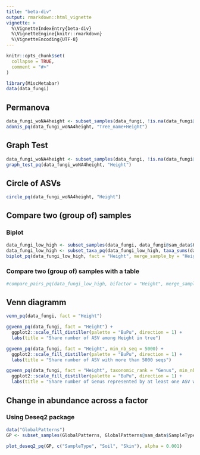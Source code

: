 ```yaml
---
title: "beta-div"
output: rmarkdown::html_vignette
vignette: >
  %\VignetteIndexEntry{beta-div}
  %\VignetteEngine{knitr::rmarkdown}
  %\VignetteEncoding{UTF-8}
---
```


```r
knitr::opts_chunk$set(
  collapse = TRUE,
  comment = "#>"
)
```

```r
library(MiscMetabar)
data(data_fungi)
```

## Permanova

```r
data_fungi_woNA4height <- subset_samples(data_fungi, !is.na(data_fungi@sam_data$Height))
adonis_pq(data_fungi_woNA4height, "Tree_name+Height")
```


## Graph Test

```r
data_fungi_woNA4height <- subset_samples(data_fungi, !is.na(data_fungi@sam_data$Height))
graph_test_pq(data_fungi_woNA4height, "Height")
```

## Circle of ASVs

```r
circle_pq(data_fungi_woNA4height, "Height")
```

## Compare two (group of) samples

### Biplot


```r
data_fungi_low_high <- subset_samples(data_fungi, data_fungi@sam_data$Height %in% c("Low", "High"))
data_fungi_low_high <- subset_taxa_pq(data_fungi_low_high, taxa_sums(data_fungi_low_high)>5000)
biplot_pq(data_fungi_low_high, fact = "Height", merge_sample_by = "Height")
```

### Compare two (group of) samples with a table

```r
#compare_pairs_pq(data_fungi_low_high, bifactor = "Height", merge_sample_by = "Height")
```

## Venn diagramm

```r
venn_pq(data_fungi, fact = "Height")
```

```r
ggvenn_pq(data_fungi, fact = "Height") +
  ggplot2::scale_fill_distiller(palette = "BuPu", direction = 1) + 
  labs(title = "Share number of ASV among Height in tree")
```

```r
ggvenn_pq(data_fungi, fact = "Height", min_nb_seq = 5000) +
  ggplot2::scale_fill_distiller(palette = "BuPu", direction = 1) +
  labs(title = "Share number of ASV with more than 5000 seqs")
```

```r
ggvenn_pq(data_fungi, fact = "Height", taxonomic_rank = "Genus", min_nb_seq = 100) +
  ggplot2::scale_fill_distiller(palette = "BuPu", direction = 1) +
  labs(title = "Share number of Genus represented by at least one ASV with more than 100 seqs")
```


## Change in abundance across a factor 

### Using Deseq2 package

```r
data("GlobalPatterns")
GP <- subset_samples(GlobalPatterns, GlobalPatterns@sam_data$SampleType %in% c("Soil", "Skin"))

plot_deseq2_pq(GP, c("SampleType", "Soil", "Skin"), alpha = 0.001)
```


